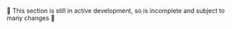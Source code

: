 ::: callout-warning
🚧 This section is still in active development, so is incomplete and
subject to many changes 🚧
:::

